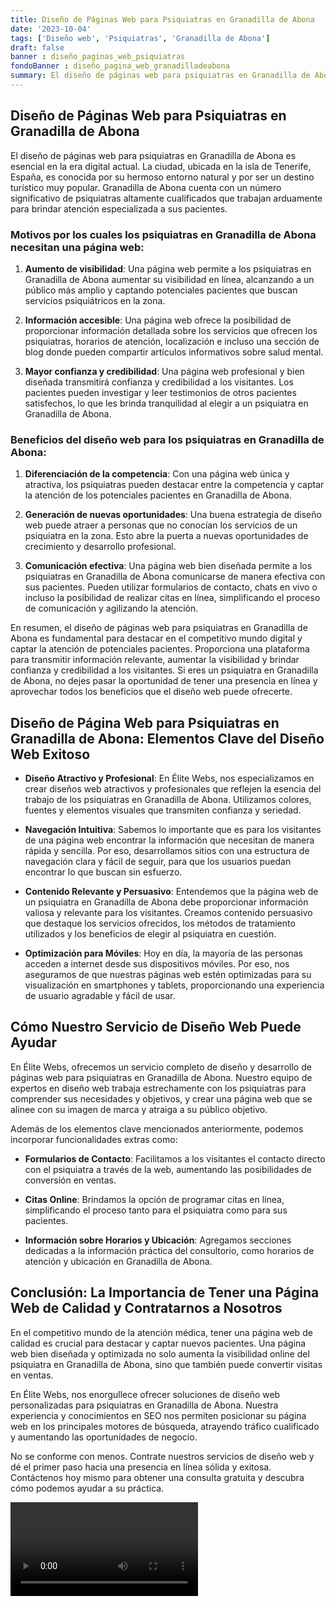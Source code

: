 ```yaml
---
title: Diseño de Páginas Web para Psiquiatras en Granadilla de Abona
date: '2023-10-04'
tags: ['Diseño web', 'Psiquiatras', 'Granadilla de Abona']
draft: false
banner : diseño_paginas_web_psiquiatras
fondoBanner : diseño_pagina_web_granadilladeabona
summary: El diseño de páginas web para psiquiatras en Granadilla de Abona es esencial en la era digital actual. La ciudad, ubicada en la isla de Tenerife, España, es conocida por su hermoso entorno natural y por ser un destino turístico muy popular. Granadilla de Abona cuenta con un número significativo de psiquiatras altamente cualificados que trabajan arduamente para brindar atención especializada a sus pacientes.
---
```


## Diseño de Páginas Web para Psiquiatras en Granadilla de Abona 

El diseño de páginas web para psiquiatras en Granadilla de Abona es esencial en la era digital actual. La ciudad, ubicada en la isla de Tenerife, España, es conocida por su hermoso entorno natural y por ser un destino turístico muy popular. Granadilla de Abona cuenta con un número significativo de psiquiatras altamente cualificados que trabajan arduamente para brindar atención especializada a sus pacientes.

### Motivos por los cuales los psiquiatras en Granadilla de Abona necesitan una página web:

1. **Aumento de visibilidad**: Una página web permite a los psiquiatras en Granadilla de Abona aumentar su visibilidad en línea, alcanzando a un público más amplio y captando potenciales pacientes que buscan servicios psiquiátricos en la zona.

2. **Información accesible**: Una página web ofrece la posibilidad de proporcionar información detallada sobre los servicios que ofrecen los psiquiatras, horarios de atención, localización e incluso una sección de blog donde pueden compartir artículos informativos sobre salud mental.

3. **Mayor confianza y credibilidad**: Una página web profesional y bien diseñada transmitirá confianza y credibilidad a los visitantes. Los pacientes pueden investigar y leer testimonios de otros pacientes satisfechos, lo que les brinda tranquilidad al elegir a un psiquiatra en Granadilla de Abona.

### Beneficios del diseño web para los psiquiatras en Granadilla de Abona:

1. **Diferenciación de la competencia**: Con una página web única y atractiva, los psiquiatras pueden destacar entre la competencia y captar la atención de los potenciales pacientes en Granadilla de Abona.

2. **Generación de nuevas oportunidades**: Una buena estrategia de diseño web puede atraer a personas que no conocían los servicios de un psiquiatra en la zona. Esto abre la puerta a nuevas oportunidades de crecimiento y desarrollo profesional.

3. **Comunicación efectiva**: Una página web bien diseñada permite a los psiquiatras en Granadilla de Abona comunicarse de manera efectiva con sus pacientes. Pueden utilizar formularios de contacto, chats en vivo o incluso la posibilidad de realizar citas en línea, simplificando el proceso de comunicación y agilizando la atención.

En resumen, el diseño de páginas web para psiquiatras en Granadilla de Abona es fundamental para destacar en el competitivo mundo digital y captar la atención de potenciales pacientes. Proporciona una plataforma para transmitir información relevante, aumentar la visibilidad y brindar confianza y credibilidad a los visitantes. Si eres un psiquiatra en Granadilla de Abona, no dejes pasar la oportunidad de tener una presencia en línea y aprovechar todos los beneficios que el diseño web puede ofrecerte.

<GifSeo />

<Cta />

## Diseño de Página Web para Psiquiatras en Granadilla de Abona: Elementos Clave del Diseño Web Exitoso

- **Diseño Atractivo y Profesional**: En Élite Webs, nos especializamos en crear diseños web atractivos y profesionales que reflejen la esencia del trabajo de los psiquiatras en Granadilla de Abona. Utilizamos colores, fuentes y elementos visuales que transmiten confianza y seriedad.

- **Navegación Intuitiva**: Sabemos lo importante que es para los visitantes de una página web encontrar la información que necesitan de manera rápida y sencilla. Por eso, desarrollamos sitios con una estructura de navegación clara y fácil de seguir, para que los usuarios puedan encontrar lo que buscan sin esfuerzo.

- **Contenido Relevante y Persuasivo**: Entendemos que la página web de un psiquiatra en Granadilla de Abona debe proporcionar información valiosa y relevante para los visitantes. Creamos contenido persuasivo que destaque los servicios ofrecidos, los métodos de tratamiento utilizados y los beneficios de elegir al psiquiatra en cuestión.

- **Optimización para Móviles**: Hoy en día, la mayoría de las personas acceden a internet desde sus dispositivos móviles. Por eso, nos aseguramos de que nuestras páginas web estén optimizadas para su visualización en smartphones y tablets, proporcionando una experiencia de usuario agradable y fácil de usar.

## Cómo Nuestro Servicio de Diseño Web Puede Ayudar

En Élite Webs, ofrecemos un servicio completo de diseño y desarrollo de páginas web para psiquiatras en Granadilla de Abona. Nuestro equipo de expertos en diseño web trabaja estrechamente con los psiquiatras para comprender sus necesidades y objetivos, y crear una página web que se alinee con su imagen de marca y atraiga a su público objetivo.

Además de los elementos clave mencionados anteriormente, podemos incorporar funcionalidades extras como:

- **Formularios de Contacto**: Facilitamos a los visitantes el contacto directo con el psiquiatra a través de la web, aumentando las posibilidades de conversión en ventas.

- **Citas Online**: Brindamos la opción de programar citas en línea, simplificando el proceso tanto para el psiquiatra como para sus pacientes.

- **Información sobre Horarios y Ubicación**: Agregamos secciones dedicadas a la información práctica del consultorio, como horarios de atención y ubicación en Granadilla de Abona.

## Conclusión: La Importancia de Tener una Página Web de Calidad y Contratarnos a Nosotros

En el competitivo mundo de la atención médica, tener una página web de calidad es crucial para destacar y captar nuevos pacientes. Una página web bien diseñada y optimizada no solo aumenta la visibilidad online del psiquiatra en Granadilla de Abona, sino que también puede convertir visitas en ventas.

En Élite Webs, nos enorgullece ofrecer soluciones de diseño web personalizadas para psiquiatras en Granadilla de Abona. Nuestra experiencia y conocimientos en SEO nos permiten posicionar su página web en los principales motores de búsqueda, atrayendo tráfico cualificado y aumentando las oportunidades de negocio.

No se conforme con menos. Contrate nuestros servicios de diseño web y dé el primer paso hacia una presencia en línea sólida y exitosa. Contáctenos hoy mismo para obtener una consulta gratuita y descubra cómo podemos ayudar a su práctica.

<Video />

<CtaBot job='Psiquiatras' city='Granadilla de Abona'/>

<Gmaps query='Granadilla de Abona+españa+maps' />
